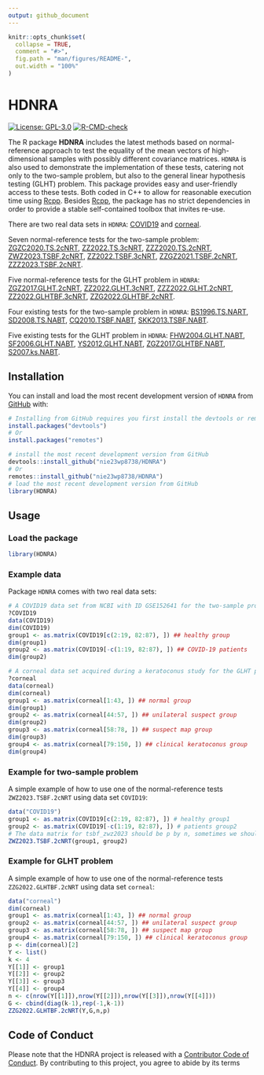 ```yaml
---
output: github_document
---
```


<!-- README.md is generated from README.Rmd. Please edit that file -->

```r
knitr::opts_chunk$set(
  collapse = TRUE,
  comment = "#>",
  fig.path = "man/figures/README-",
  out.width = "100%"
)
```

# HDNRA

<!-- badges: start -->

[![License: GPL-3.0](https://img.shields.io/badge/License-GPLv3-blue.svg)](https://www.gnu.org/licenses/gpl-3.0)  [![R-CMD-check](https://github.com/nie23wp8738/HDNRA/actions/workflows/R-CMD-check.yaml/badge.svg)](https://github.com/nie23wp8738/HDNRA/actions/workflows/R-CMD-check.yaml)

<!-- badges: end -->

The R package **HDNRA** includes the latest methods based on normal-reference approach to test the equality of the mean vectors of high-dimensional samples with possibly different covariance matrices. `HDNRA` is also used to demonstrate the implementation of these tests, catering not only to the two-sample problem, but also to the general linear hypothesis testing (GLHT) problem. This package provides easy and user-friendly access to these tests. Both coded in C++ to allow for reasonable execution time using [Rcpp](https://github.com/RcppCore/Rcpp). Besides [Rcpp](https://github.com/RcppCore/Rcpp), the package has no strict dependencies in order to provide a stable self-contained toolbox that invites re-use.

There are two real data sets in `HDNRA`: [COVID19](https://nie23wp8738.github.io/HDNRA/reference/COVID19.html) and [corneal](https://nie23wp8738.github.io/HDNRA/reference/corneal.html).

Seven normal-reference tests for the two-sample problem: [ZGZC2020.TS.2cNRT](https://nie23wp8738.github.io/HDNRA/reference/ZGZC2020.TS.2cNRT.html), [ZZ2022.TS.3cNRT](https://nie23wp8738.github.io/HDNRA/reference/ZZ2022.TS.3cNRT.html), [ZZZ2020.TS.2cNRT](https://nie23wp8738.github.io/HDNRA/reference/ZZZ2020.TS.2cNRT.html), [ZWZ2023.TSBF.2cNRT](https://nie23wp8738.github.io/HDNRA/reference/ZWZ2023.TSBF.2cNRT.html), [ZZ2022.TSBF.3cNRT](https://nie23wp8738.github.io/HDNRA/reference/ZZ2022.TSBF.3cNRT.html), [ZZGZ2021.TSBF.2cNRT](https://nie23wp8738.github.io/HDNRA/reference/ZZGZ2021.TSBF.2cNRT.html), [ZZZ2023.TSBF.2cNRT](https://nie23wp8738.github.io/HDNRA/reference/ZZZ2023.TSBF.2cNRT.html).

Five normal-reference tests for the GLHT problem in `HDNRA`: [ZGZ2017.GLHT.2cNRT](https://nie23wp8738.github.io/HDNRA/reference/ZGZ2017.GLHT.2cNRT.html), [ZZ2022.GLHT.3cNRT](https://nie23wp8738.github.io/HDNRA/reference/ZZ2022.GLHT.3cNRT.html), [ZZZ2022.GLHT.2cNRT](https://nie23wp8738.github.io/HDNRA/reference/ZZZ2022.GLHT.2cNRT.html), [ZZ2022.GLHTBF.3cNRT](https://nie23wp8738.github.io/HDNRA/reference/ZZ2022.GLHTBF.3cNRT.html), [ZZG2022.GLHTBF.2cNRT](https://nie23wp8738.github.io/HDNRA/reference/ZZG2022.GLHTBF.2cNRT.html).

Four existing tests for the two-sample problem in `HDNRA`: [BS1996.TS.NART](https://nie23wp8738.github.io/HDNRA/reference/BS1996.TS.NART.html), [SD2008.TS.NABT](https://nie23wp8738.github.io/HDNRA/reference/SD2008.TS.NABT.html), [CQ2010.TSBF.NABT](https://nie23wp8738.github.io/HDNRA/reference/CQ2010.TSBF.NABT.html), [SKK2013.TSBF.NABT](https://nie23wp8738.github.io/HDNRA/reference/SKK2013.TSBF.NABT.html).

Five existing tests for the GLHT problem in `HDNRA`: [FHW2004.GLHT.NABT](https://nie23wp8738.github.io/HDNRA/reference/FHW2004.GLHT.NABT.html), [SF2006.GLHT.NABT](https://nie23wp8738.github.io/HDNRA/reference/SF2006.GLHT.NABT.html), [YS2012.GLHT.NABT](https://nie23wp8738.github.io/HDNRA/reference/YS2012.GLHT.NABT.html), [ZGZ2017.GLHTBF.NABT](https://nie23wp8738.github.io/HDNRA/reference/ZGZ2017.GLHTBF.NABT.html), [S2007.ks.NABT](https://nie23wp8738.github.io/HDNRA/reference/S2007.ks.NABT.html).

## Installation

You can install and load the most recent development version of `HDNRA` from [GitHub](https://github.com/) with:

``` r
# Installing from GitHub requires you first install the devtools or remotes package
install.packages("devtools")
# Or
install.packages("remotes")

# install the most recent development version from GitHub
devtools::install_github("nie23wp8738/HDNRA")
# Or
remotes::install_github("nie23wp8738/HDNRA")
# load the most recent development version from GitHub
library(HDNRA)
```

## Usage

### Load the package

```r
library(HDNRA)
```

### Example data

Package `HDNRA` comes with two real data sets:

```r
# A COVID19 data set from NCBI with ID GSE152641 for the two-sample problem.
?COVID19
data(COVID19)
dim(COVID19)
group1 <- as.matrix(COVID19[c(2:19, 82:87), ]) ## healthy group
dim(group1)
group2 <- as.matrix(COVID19[-c(1:19, 82:87), ]) ## COVID-19 patients
dim(group2)

# A corneal data set acquired during a keratoconus study for the GLHT problem.
?corneal
data(corneal)
dim(corneal)
group1 <- as.matrix(corneal[1:43, ]) ## normal group
dim(group1)
group2 <- as.matrix(corneal[44:57, ]) ## unilateral suspect group
dim(group2)
group3 <- as.matrix(corneal[58:78, ]) ## suspect map group
dim(group3)
group4 <- as.matrix(corneal[79:150, ]) ## clinical keratoconus group
dim(group4)
```

### Example for two-sample problem

A simple example of how to use one of the normal-reference tests `ZWZ2023.TSBF.2cNRT` using data set `COVID19`:

```r
data("COVID19")
group1 <- as.matrix(COVID19[c(2:19, 82:87), ]) # healthy group1
group2 <- as.matrix(COVID19[-c(1:19, 82:87), ]) # patients group2
# The data matrix for tsbf_zwz2023 should be p by n, sometimes we should transpose the data matrix
ZWZ2023.TSBF.2cNRT(group1, group2)
```

### Example for GLHT problem

A simple example of how to use one of the normal-reference tests `ZZG2022.GLHTBF.2cNRT` using data set `corneal`:

```r
data("corneal")
dim(corneal)
group1 <- as.matrix(corneal[1:43, ]) ## normal group
group2 <- as.matrix(corneal[44:57, ]) ## unilateral suspect group
group3 <- as.matrix(corneal[58:78, ]) ## suspect map group
group4 <- as.matrix(corneal[79:150, ]) ## clinical keratoconus group
p <- dim(corneal)[2]
Y <- list()
k <- 4
Y[[1]] <- group1
Y[[2]] <- group2
Y[[3]] <- group3
Y[[4]] <- group4
n <- c(nrow(Y[[1]]),nrow(Y[[2]]),nrow(Y[[3]]),nrow(Y[[4]]))
G <- cbind(diag(k-1),rep(-1,k-1))
ZZG2022.GLHTBF.2cNRT(Y,G,n,p)
```

## Code of Conduct
  
  Please note that the HDNRA project is released with a [Contributor Code of Conduct](https://contributor-covenant.org/version/2/1/CODE_OF_CONDUCT.html). By contributing to this project, you agree to abide by its terms
